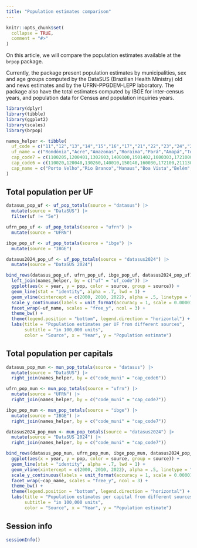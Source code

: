 ```yaml
---
title: "Population estimates comparison"
---
```


```r
knitr::opts_chunk$set(
  collapse = TRUE,
  comment = "#>"
)
```

On this article, we will compare the population estimates available at the `brpop` package.

Currently, the package present population estimates by municipalities, sex and age groups computed by the DataSUS (Brazilian Health Ministry) old and news estimates and by the UFRN-PPGDEM-LEPP laboratory. The package also have the total estimates computed by IBGE for inter-census years, and population data for Census and population inquiries years.

```r
library(dplyr)
library(tibble)
library(ggplot2)
library(scales)
library(brpop)
```

```r
names_helper <- tibble(
  uf_code = c("11","12","13","14","15","16","17","21","22","23","24","25","26","27","28","29","31","32","33","35","41","42","43","50","51","52","53"),
  uf_name = c("Rondônia","Acre","Amazonas","Roraima","Pará","Amapá","Tocantins","Maranhão","Piauí","Ceará","Rio Grande do Norte","Paraíba","Pernambuco","Alagoas","Sergipe","Bahia","Minas Gerais","Espírito Santo","Rio de Janeiro","São Paulo","Paraná","Santa Catarina","Rio Grande do Sul","Mato Grosso do Sul","Mato Grosso","Goiás","Distrito Federal"),
  cap_code7 = c(1100205,1200401,1302603,1400100,1501402,1600303,1721000,2111300,2211001,2304400,2408102,2507507,2611606,2704302,2800308,2927408,3106200,3205309,3304557,3550308,4106902,4205407,4314902,5002704,5103403,5208707,5300108),
  cap_code6 = c(110020,120040,130260,140010,150140,160030,172100,211130,221100,230440,240810,250750,261160,270430,280030,292740,310620,320530,330455,355030,410690,420540,431490,500270,510340,520870,530010),
  cap_name = c("Porto Velho","Rio Branco","Manaus","Boa Vista","Belém","Macapá","Palmas","São Luís","Teresina","Fortaleza","Natal","João Pessoa","Recife","Maceió","Aracaju","Salvador","Belo Horizonte","Vitória","Rio de Janeiro","São Paulo","Curitiba","Florianópolis","Porto Alegre","Campo Grande","Cuiabá","Goiânia","Brasília")
)
```

## Total population per UF

```r
datasus_pop_uf <- uf_pop_totals(source = "datasus") |>
  mutate(source = "DataSUS") |>
  filter(uf != "5e")

ufrn_pop_uf <- uf_pop_totals(source = "ufrn") |>
  mutate(source = "UFRN")

ibge_pop_uf <- uf_pop_totals(source = "ibge") |>
  mutate(source = "IBGE")

datasus2024_pop_uf <- uf_pop_totals(source = "datasus2024") |>
  mutate(source = "DataSUS 2024")

bind_rows(datasus_pop_uf, ufrn_pop_uf, ibge_pop_uf, datasus2024_pop_uf) |>
  left_join(names_helper, by = c("uf" = "uf_code")) |>
  ggplot(aes(x = year, y = pop, color = source, group = source)) +
  geom_line(stat = "identity", alpha = .7, lwd = 1) +
  geom_vline(xintercept = c(2000, 2010, 2022), alpha = .5, linetype = "longdash") +
  scale_y_continuous(labels = unit_format(accuracy = 1, scale = 0.00001, unit = NULL)) + 
  facet_wrap(~uf_name, scales = "free_y", ncol = 3) +
  theme_bw() + 
  theme(legend.position = "bottom", legend.direction = "horizontal") +
  labs(title = "Population estimates per UF from different sources",
       subtitle = "in 100,000 units",
       color = "Source", x = "Year", y = "Population estimate")
```

## Total population per capitals

```r
datasus_pop_mun <- mun_pop_totals(source = "datasus") |>
  mutate(source = "DataSUS") |>
  right_join(names_helper, by = c("code_muni" = "cap_code6"))

ufrn_pop_mun <- mun_pop_totals(source = "ufrn") |>
  mutate(source = "UFRN") |>
  right_join(names_helper, by = c("code_muni" = "cap_code7"))

ibge_pop_mun <- mun_pop_totals(source = "ibge") |>
  mutate(source = "IBGE") |>
  right_join(names_helper, by = c("code_muni" = "cap_code7"))

datasus2024_pop_mun <- mun_pop_totals(source = "datasus2024") |>
  mutate(source = "DataSUS 2024") |>
  right_join(names_helper, by = c("code_muni" = "cap_code7"))

bind_rows(datasus_pop_mun, ufrn_pop_mun, ibge_pop_mun, datasus2024_pop_mun) |>
  ggplot(aes(x = year, y = pop, color = source, group = source)) +
  geom_line(stat = "identity", alpha = .7, lwd = 1) +
  geom_vline(xintercept = c(2000, 2010, 2022), alpha = .5, linetype = "longdash") +
  scale_y_continuous(labels = unit_format(accuracy = 1, scale = 0.00001, unit = NULL)) + 
  facet_wrap(~cap_name, scales = "free_y", ncol = 3) +
  theme_bw() + 
  theme(legend.position = "bottom", legend.direction = "horizontal") +
  labs(title = "Population estimates per capital from different sources",
       subtitle = "in 100,000 units",
       color = "Source", x = "Year", y = "Population estimate")
```

## Session info

```r
sessionInfo()
```

